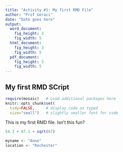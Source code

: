 ```yaml
---
title: "Activity #1: My first RMD File"
author: "Prof Geraci"
date: "Date goes here"
output: 
  word_document:
    fig_height: 3
    fig_width: 5
  html_document:
    fig_height: 3
    fig_width: 5
  pdf_document:
    fig_height: 3
    fig_width: 5
---
```


## My first RMD SCript

```r
require(mosaic)   # Load additional packages here 
knitr::opts_chunk$set(
  tidy=FALSE,     # display code as typed
  size="small")   # slightly smaller font for code
```

This is my first RMD file. Isn't this fun?

```r
54.3 + 67.1 + sqrt(67)

myname <- "Anne"
location <- "Rochester"


```

